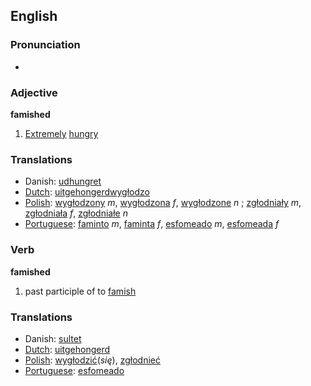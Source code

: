 ==English==
===Pronunciation===
*{{audio|en-us-famished.ogg|Audio (US)}}

===Adjective===
'''famished'''
#[[Extreme]]ly [[hungry]]

===Translations===
* Danish: [[udhungret]]
*[[Dutch]]: [[uitgehongerd]]wygłodzo
*[[Polish]]: [[wygłodzony]] ''m'', [[wygłodzona]] ''f'', [[wygłodzone]] ''n'' ; [[zgłodniały]] ''m'', [[zgłodniała]] ''f'', [[zgłodniałe]] ''n'' 
*[[Portuguese]]: [[faminto]] ''m'', [[faminta]] ''f'', [[esfomeado]] ''m'', [[esfomeada]] ''f''

===Verb===
'''famished'''
#past participle of to [[famish]]

===Translations===
* Danish: [[sultet]]
*[[Dutch]]: [[uitgehongerd]]
*[[Polish]]: [[wygłodzić]](''się''), [[zgłodnieć]]
*[[Portuguese]]: [[esfomeado]]